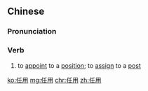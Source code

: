 ==Chinese==
{{zh-forms}}

===Pronunciation===
{{zh-pron
|m=rènyòng
|c=jam6 jung6
|mn=qz,tp,xm:līm-iōng/kh,zz:jīm-iōng
|cat=v
}}

===Verb===
{{zh-verb}}

# to [[appoint]] to a [[position]]; to [[assign]] to a [[post]]

[[ko:任用]]
[[mg:任用]]
[[chr:任用]]
[[zh:任用]]